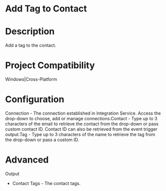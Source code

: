 ﻿# Add Tag to Contact

# Description

Add a tag to the contact.

# Project Compatibility

Windows|Cross-Platform

# Configuration

Connection - The
                        connection established in Integration Service. Access the drop-down to
                        choose, add or manage connections.Contact - Type up to 3
                        characters of the email to retrieve the contact from the drop-down or pass
                        custom contact ID. Contact ID can also be retrieved from the event trigger
                        output.Tag - Type up to 3 characters of the name to retrieve the tag from
                        the drop-down or pass a custom ID.

# Advanced

Output

* Contact Tags - The contact tags.
